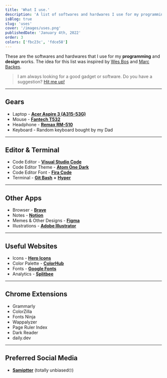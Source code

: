 ```yaml
---
title: 'What I use.'
description: 'A list of softwares and hardwares I use for my programming and design works.'
isBlog: true
slug: 'uses'
cover: '/images/uses.png'
publishedDate: 'January 4th, 2022'
order: 3
colors: ['fbc23c', 'fdce58']
---
```


These are the softwares and hardwares that I use for my **programming** and **design** works. The idea for this list was inspired by [Wes Bos](https://wesbos.com/uses) and [Marc Backes](https://marc.dev/uses/).

> I am always looking for a good gadget or software. Do you have a suggestion? [Hit me up!](https://twitter.com/samip4sure)

---

## Gears

- Laptop - **[Acer Aspire 3 (A315-53G)](https://www.amazon.in/Acer-Aspire-Core-8th-A315-53G-5968/dp/B07YZLMFY4)**
- Mouse - **[Fantech T532](https://fantechnepal.com/product/fantech-t532-1-8m-cable-1200dpi-usb-optical-mouse-with-3-buttons-for-home-office/)**
- Headphone - **[Remax RM-510](https://iremaxnepal.com.np/product/concave-convex-wired-music-earphone-rm510/)**
- Keyboard - Random keyboard bought by my Dad

---

## Editor & Terminal

- Code Editor - **[Visual Studio Code](https://code.visualstudio.com/)**
- Code Editor Theme - **[Atom One Dark](https://marketplace.visualstudio.com/items?itemName=akamud.vscode-theme-onedark)**
- Code Editor Font - **[Fira Code](https://fonts.google.com/specimen/Fira+Code)**
- Terminal - **[Git Bash](https://git-scm.com/downloads)** **+** **[Hyper](https://hyper.is/)**

---

## Other Apps

- Browser - **[Brave](https://brave.com/)**
- Notes - **[Notion](https://www.notion.so/)**
- Memes & Other Designs - **[Figma](https://www.figma.com/)**
- Illustrations - **[Adobe Illustrator](https://www.adobe.com/products/illustrator.html)**

---

## Useful Websites

- Icons - **[Hero Icons](https://heroicons.com/)**
- Color Palette - **[ColorHub](https://colorhub.app/)**
- Fonts - **[Google Fonts](https://fonts.google.com/)**
- Analytics - **[Splitbee](https://splitbee.io/)**

---

## Chrome Extensions

- Grammarly
- ColorZilla
- Fonts Ninja
- Wappalyzer
- Page Ruler Index
- Dark Reader
- daily.dev

---

## Preferred Social Media

- **[Samiptter](https://samiptter.com/)** (totally unbiased🙄)
